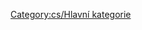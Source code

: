 
{{en/Bilingual box| Cs
| ---.
| ''This category contains material relating to various administration aspects of the OpenTTD Wiki.''}}


[[Category:cs/Hlavní kategorie]]